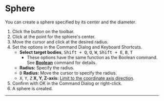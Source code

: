 
# Sphere

<Reference shortcut='' command='Sphere' button='Toolbar' />

You can  create a sphere specified by its center and the diameter.

1. Click the button <ButtonIcon type="button-sphere" /> on the toolbar.
2. Click at the point for the sphiere's center.
3. Move the cursor and click at the desired radius.
4. Set the options in the Command Dialog and Keyboard Shortcuts.
   - **Select target bodies**, <kbd>Shift + Q</kbd>, <kbd>Q</kbd>, <kbd>W</kbd>, <kbd>Shift + E</kbd>, <kbd>B</kbd>, <kbd>T</kbd>
      - These options have the same function as the Boolean command. See [**Boolean**](../solid/boolean) command for details.
   - **Radius:** Specify the radius.
   - <kbd>D</kbd> **Radius:** Move the cursor to specify the radius.
   - <kbd>X</kbd>, <kbd>Y</kbd>, <kbd>Z</kbd> **X, Y, Z-axis:** [Limit to the coordinate axis direction](./sketching-tips#limit-to-the-coordinate-axis-direction).
5. Confirm with OK in the Command Dialog or right-click.
6. A sphere is created.



---

